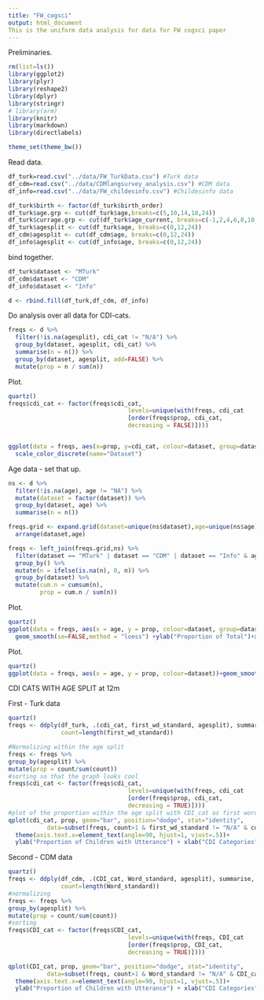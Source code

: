 ```yaml
---
title: "FW_cogsci"
output: html_document
This is the uniform data analysis for data for FW cogsci paper
---
```

Preliminaries.
```r
rm(list=ls())
library(ggplot2)
library(plyr)
library(reshape2)
library(dplyr)
library(stringr)
# library(arm)
library(knitr)
library(markdown)
library(directlabels)

theme_set(theme_bw())
```

Read data.

```r
df_turk=read.csv("../data/FW_TurkData.csv") #Turk data
df_cdm=read.csv("../data/CDMlangsurvey_analysis.csv") #CDM data
df_info=read.csv("../data/FW_childesinfo.csv") #Childesinfo data
```

```r
df_turk$birth <- factor(df_turk$birth_order)
df_turk$age.grp <- cut(df_turk$age,breaks=c(5,10,14,18,24))
df_turk$currage.grp <- cut(df_turk$age_current, breaks=c(-1,2,4,6,8,10,12,14,16,18))
df_turk$agesplit <- cut(df_turk$age, breaks=c(0,12,24))
df_cdm$agesplit <- cut(df_cdm$age, breaks=c(0,12,24))
df_info$agesplit <- cut(df_info$age, breaks=c(0,12,24))
```

bind together.

```r
df_turk$dataset <- "MTurk"
df_cdm$dataset <- "CDM"
df_info$dataset <- "Info"

d <- rbind.fill(df_turk,df_cdm, df_info)
```

Do analysis over all data for CDI-cats.

```r
freqs <- d %>% 
  filter(!is.na(agesplit), cdi_cat != "N/A") %>%
  group_by(dataset, agesplit, cdi_cat) %>%
  summarise(n = n()) %>%
  group_by(dataset, agesplit, add=FALSE) %>%
  mutate(prop = n / sum(n))
```

Plot.

```r
quartz()
freqs$cdi_cat <- factor(freqs$cdi_cat, 
                                  levels=unique(with(freqs, cdi_cat
                                  [order(freqs$prop, cdi_cat, 
                                  decreasing = FALSE)])))


ggplot(data = freqs, aes(x=prop, y=cdi_cat, colour=dataset, group=dataset)) + geom_point()+ylab("MB-CDI category")+xlab("Proportion of Total") +
  scale_color_discrete(name="Dataset")

```

Age data - set that up. 
```r
ns <- d %>% 
  filter(!is.na(age), age != "NA") %>%
  mutate(dataset = factor(dataset)) %>%
  group_by(dataset, age) %>%
  summarise(n = n())

freqs.grid <- expand.grid(dataset=unique(ns$dataset),age=unique(ns$age)) %>%
  arrange(dataset,age)

freqs <- left_join(freqs.grid,ns) %>%
  filter(dataset == "MTurk" | dataset == "CDM" | dataset == "Info" & age >=10) %>%
  group_by() %>%
  mutate(n = ifelse(is.na(n), 0, n)) %>%
  group_by(dataset) %>%
  mutate(cum.n = cumsum(n),
         prop = cum.n / sum(n))

```

Plot.
```r
quartz()
ggplot(data = freqs, aes(x = age, y = prop, colour=dataset, group=dataset))+
  geom_smooth(se=FALSE,method = "loess") +ylab("Proportion of Total")+xlab("Age ") + scale_color_discrete(name="Dataset")
```

Plot.
```r
quartz()
ggplot(data = freqs, aes(x = age, y = prop, colour=dataset))+geom_smooth(se=FALSE, data=freqs, aes(x=age, y=prop, colour=dataset))
```

CDI CATS WITH AGE SPLIT at 12m

First - Turk data

```r
quartz()
freqs <- ddply(df_turk, .(cdi_cat, first_wd_standard, agesplit), summarise, 
               count=length(first_wd_standard)) 

#Normalizing within the age split
freqs <- freqs %>%
group_by(agesplit) %>%
mutate(prop = count/sum(count)) 
#sorting so that the graph looks cool
freqs$cdi_cat <- factor(freqs$cdi_cat, 
                                  levels=unique(with(freqs, cdi_cat
                                  [order(freqs$prop, cdi_cat, 
                                  decreasing = TRUE)])))
#plot of the proportion within the age split with CDI_cat as first word, faceted by the age split - note, N/A categories are excluded
qplot(cdi_cat, prop, geom="bar", position="dodge", stat="identity",
           data=subset(freqs, count>1 & first_wd_standard != "N/A" & cdi_cat != "N/A" & agesplit != "NA")) + 
  theme(axis.text.x=element_text(angle=90, hjust=1, vjust=.5))+
  ylab("Proportion of Children with Utterance") + xlab("CDI Categories")+facet_wrap(~agesplit)
```

Second - CDM data 

```r
quartz()
freqs <- ddply(df_cdm, .(CDI_cat, Word_standard, agesplit), summarise, 
               count=length(Word_standard))
#normalizing
freqs <- freqs %>%
group_by(agesplit) %>%
mutate(prop = count/sum(count)) 
#sorting
freqs$CDI_cat <- factor(freqs$CDI_cat, 
                                  levels=unique(with(freqs, CDI_cat
                                  [order(freqs$prop, CDI_cat, 
                                  decreasing = TRUE)])))

qplot(CDI_cat, prop, geom="bar", position="dodge", stat="identity",
           data=subset(freqs, count>1 & Word_standard != "N/A" & CDI_cat != "N/A" & agesplit != "NA")) + 
  theme(axis.text.x=element_text(angle=90, hjust=1, vjust=.5))+
  ylab("Proportion of Children with Utterance") + xlab("CDI Categories")+facet_wrap(~agesplit)
```